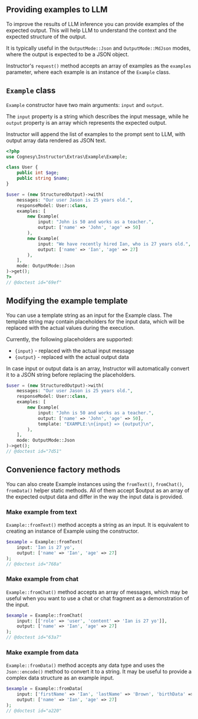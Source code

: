 ## Providing examples to LLM

To improve the results of LLM inference you can provide examples of the expected output.
This will help LLM to understand the context and the expected structure of the output.

It is typically useful in the `OutputMode::Json` and `OutputMode::MdJson` modes, where the output
is expected to be a JSON object.

Instructor's `request()` method accepts an array of examples as the `examples` parameter,
where each example is an instance of the `Example` class.


## `Example` class

`Example` constructor have two main arguments: `input` and `output`.

The `input` property is  a string which describes the input message, while he `output`
property is an array which represents the expected output.

Instructor will append the list of examples to the prompt sent to LLM, with output
array data rendered as JSON text.

```php
<?php
use Cognesy\Instructor\Extras\Example\Example;

class User {
    public int $age;
    public string $name;
}

$user = (new StructuredOutput)->with(
    messages: "Our user Jason is 25 years old.",
    responseModel: User::class,
    examples: [
        new Example(
            input: "John is 50 and works as a teacher.",
            output: ['name' => 'John', 'age' => 50]
        ),
        new Example(
            input: "We have recently hired Ian, who is 27 years old.",
            output: ['name' => 'Ian', 'age' => 27]
        ),
    ],
    mode: OutputMode::Json
)->get();
?>
// @doctest id="69ef"
```

## Modifying the example template

You can use a template string as an input for the Example class. The template string
may contain placeholders for the input data, which will be replaced with the actual
values during the execution.

Currently, the following placeholders are supported:
 - `{input}` - replaced with the actual input message
 - `{output}` - replaced with the actual output data

In case input or output data is an array, Instructor will automatically convert it to
a JSON string before replacing the placeholders.

```php
$user = (new StructuredOutput)->with(
    messages: "Our user Jason is 25 years old.",
    responseModel: User::class,
    examples: [
        new Example(
            input: "John is 50 and works as a teacher.",
            output: ['name' => 'John', 'age' => 50],
            template: "EXAMPLE:\n{input} => {output}\n",
        ),
    ],
    mode: OutputMode::Json
)->get();
// @doctest id="7d51"
```


## Convenience factory methods

You can also create Example instances using the `fromText()`, `fromChat()`, `fromData()`
helper static methods. All of them accept $output as an array of the expected output data
and differ in the way the input data is provided.

### Make example from text

`Example::fromText()` method accepts a string as an input. It is equivalent to creating
an instance of Example using the constructor.

```php
$example = Example::fromText(
    input: 'Ian is 27 yo',
    output: ['name' => 'Ian', 'age' => 27]
);
// @doctest id="768a"
```

### Make example from chat

`Example::fromChat()` method accepts an array of messages, which may be useful when
you want to use a chat or chat fragment as a demonstration of the input.

```php
$example = Example::fromChat(
    input: [['role' => 'user', 'content' => 'Ian is 27 yo']],
    output: ['name' => 'Ian', 'age' => 27]
);
// @doctest id="63a7"
```

### Make example from data

`Example::fromData()` method accepts any data type and uses the `Json::encode()` method to
convert it to a string. It may be useful to provide a complex data structure as an example
input.

```php
$example = Example::fromData(
    input: ['firstName' => 'Ian', 'lastName' => 'Brown', 'birthData' => '1994-01-01'],
    output: ['name' => 'Ian', 'age' => 27]
);
// @doctest id="a220"
```
